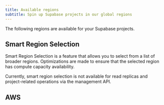 ```yaml
---
title: Available regions
subtitle: Spin up Supabase projects in our global regions
---
```


The following regions are available for your Supabase projects.

## Smart Region Selection

Smart Region Selection is a feature that allows you to select from a list of broader regions. Optimizations are made to ensure that the selected region has compute capacity availability.

<SmartRegionsList />

Currently, smart region selection is not available for read replicas and project-related operations via the management API.

## AWS

<RegionsList />

